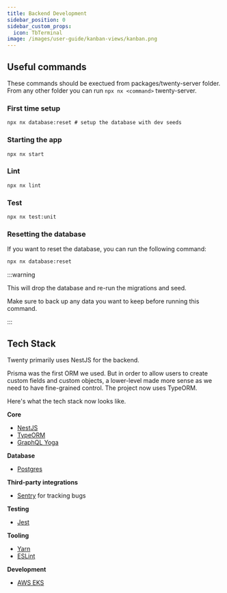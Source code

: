 ```yaml
---
title: Backend Development
sidebar_position: 0
sidebar_custom_props:
  icon: TbTerminal
image: /images/user-guide/kanban-views/kanban.png
---
```





<DocCardList />

## Useful commands

These commands should be exectued from packages/twenty-server folder.
From any other folder you can run `npx nx <command>` twenty-server.

### First time setup

```
npx nx database:reset # setup the database with dev seeds
```

###  Starting the app

```
npx nx start
```

### Lint

```
npx nx lint
```

### Test

```
npx nx test:unit
```

### Resetting the database

If you want to reset the database, you can run the following command:

```bash
npx nx database:reset
```

:::warning

This will drop the database and re-run the migrations and seed.

Make sure to back up any data you want to keep before running this command.

:::

## Tech Stack

Twenty primarily uses NestJS for the backend. 

Prisma was the first ORM we used. But in order to allow users to create custom fields and custom objects, a lower-level made more sense as we need to have fine-grained control. The project now uses TypeORM. 

Here's what the tech stack now looks like. 


**Core**
- [NestJS](https://nestjs.com/)
- [TypeORM](https://typeorm.io/)
- [GraphQL Yoga](https://the-guild.dev/graphql/yoga-server)

**Database**
- [Postgres](https://www.postgresql.org/)

**Third-party integrations**
- [Sentry](https://sentry.io/welcome/) for tracking bugs

**Testing**
- [Jest](https://jestjs.io/)

**Tooling**
- [Yarn](https://yarnpkg.com/)
- [ESLint](https://eslint.org/)

**Development**
- [AWS EKS](https://aws.amazon.com/eks/) 